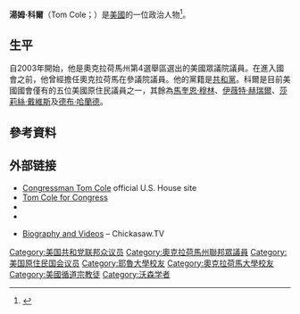'''湯姆·科爾'''（Tom Cole；{{bd|1949年|4月28日}}）是[[美國|美國]]的一位政治人物<ref>{{cite web |url=http://freepages.genealogy.rootsweb.ancestry.com/~battle/reps/cole.htm |title=cole |publisher=Freepages.genealogy.rootsweb.ancestry.com |date= |accessdate=2015-10-27 |archiveurl=https://web.archive.org/web/20160313025034/http://freepages.genealogy.rootsweb.ancestry.com/~battle/reps/cole.htm |archivedate=2016-03-13 }}</ref>。

==生平==
自2003年開始，他是奧克拉荷馬州第4選舉區選出的美國眾議院議員。在進入國會之前，他曾經擔任奧克拉荷馬在參議院議員。他的黨籍是[[共和黨_(美國)|共和黨]]。科爾是目前美國國會僅有的五位美國原住民議員之一，其餘為[[馬奎恩·穆林|馬奎恩·穆林]]、[[伊薇特·赫瑞爾|伊薇特·赫瑞爾]]、[[莎莉絲·戴維斯|莎莉絲·戴維斯]]及[[德布·哈蘭德|德布·哈蘭德]]。

== 參考資料 ==
{{reflist}}

==外部链接==
{{commons category}}
* [http://cole.house.gov/ Congressman Tom Cole] {{Wayback|url=http://cole.house.gov/ |date=20130731113359 }} official U.S. House site
* [http://www.tomcoleforcongress.com Tom Cole for Congress] {{Wayback|url=http://www.tomcoleforcongress.com/ |date=20200911130042 }}
* {{Dmoz|Regional/North_America/United_States/Oklahoma/Government/Federal/US_House_of_Representatives/Tom_Cole_%5BR-4%5D}}
* {{C-SPAN|tomcole02}}
{{CongLinks | congbio = c001053 | ballot = Tom_Cole | nndb = 224/000036116 | votesmart = 46034 | govtrack = 400077 | opencong = 400077 | rollcall = 15873 | politifact = tom-cole | fec = H2OK04055 | opensecrets = N00025726 | legistorm = 177/Rep_Thomas_Jeffery_Cole.html | assets = tom-cole | followthemoney = | ontheissues = House/Tom_Cole.htm | congress = tom-cole/1742 | worldcat = | cspan = 1003609 | imdb = 5513586 | bloomberg = | nyt = | washpo = gIQATSaQAP }}
* [http://www.chickasaw.tv/home/list/thomas-jeffery-cole Biography and Videos] {{Wayback|url=http://www.chickasaw.tv/home/list/thomas-jeffery-cole |date=20160323015348 }} – Chickasaw.TV

{{DEFAULTSORT:Cole, Tom}}
[[Category:美国共和党联邦众议员|Category:美国共和党联邦众议员]]
[[Category:奧克拉荷馬州聯邦眾議員|Category:奧克拉荷馬州聯邦眾議員]]
[[Category:美国原住民国会议员|Category:美国原住民国会议员]]
[[Category:耶魯大學校友|Category:耶魯大學校友]]
[[Category:奧克拉荷馬大學校友|Category:奧克拉荷馬大學校友]]
[[Category:美國循道宗教徒|Category:美國循道宗教徒]]
[[Category:沃森学者|Category:沃森学者]]